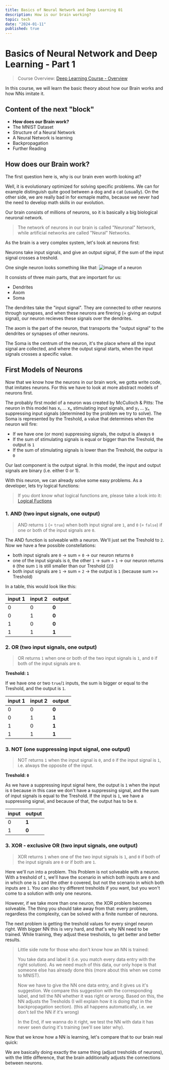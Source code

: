 ```yaml
---
title: Basics of Neural Network and Deep Learning 01
description: How is our brain working?
topic: tech
date: "2024-01-11"
published: true
---
```


# Basics of Neural Network and Deep Learning - Part 1

> Course Overview: [Deep Learning Course - Overview](/blog/deep-learning-course)

In this course, we will learn the basic theory about how our Brain works and how NNs imitate it.

## Content of the next "block"

- **How does our Brain work?**
- The MNIST Dataset
- Structure of a Neural Network
- A Neural Network is learning
- Backpropagation
- Further Reading

## How does our Brain work?

The first question here is, why is our brain even worth looking at?

Well, it is evolutionary optimized for solving specific problems.
We can for example distinguish quite good between a dog and a cat (usually).
On the other side, we are really bad in for exmaple maths, 
because we never had the need to develop math skills in our evolution.

Our brain consists of millions of neurons, so it is basically a big biological neuronal network.

> The network of neurons in our brain is called "Neuronal" Network, while
> artificial networks are called "Neural" Networks.

As the brain is a very complex system, let's look at neurons first:

Neurons take input signals, and give an output signal, 
if the sum of the input signal crosses a treshold.

One single neuron looks something like that:
![image of a neuron](/blog-images/neuron.png)

It consists of three main parts, that are important for us:
- Dendrites
- Axom
- Soma

The dendrites take the "input signal". 
They are connected to other neurons through synapses,
and when these neurons are firering (= giving an output signal), 
our neuron recieves these signals over the dendrites.

The axom is the part of the neuron, that transports the "output signal"
to the dendrites or synapses of other neurons.

The Soma is the centrum of the neuron, it's the place where all the input signal are collected, 
and where the output signal starts, when the input signals crosses a specific value.

## First Models of Neurons

Now that we know how the neurons in our brain work, we gotta write code, 
that imitates neurons. For this we have to look at more abstract models of neurons first.

The probably first model of a neuron was created by McCulloch & Pitts:
The neuron in this model has x₁ ... xₙ stimulating input signals, and
y₁ ... yₙ suppressing input signals (determined by the problem we try to solve).
The Soma is represented by the Treshold, a value that determines when the neuron will fire:

- If we have one (or more) suppressing signals, the output is always `0`
- If the sum of stimulating signals is equal or bigger than the Treshold, the output is `1`
- If the sum of stimulating signals is lower than the Treshold, the outpur is `0`

Our last component is the output signal.
In this model, the input and output signals are binary (i.e. either 0 or 1).

With this neuron, we can already solve some easy problems.
As a developer, lets try logical functions:
> If you dont know what logical functions are, please take a look into it: [Logical Fuctions](https://www.techtarget.com/whatis/definition/logic-gate-AND-OR-XOR-NOT-NAND-NOR-and-XNOR) 

### 1. **AND** (two input signals, one output)

> AND returns `1` (= `true`) when both input signal are `1`, and `0` (= `false`) if one or both of the input signals are `0`.

The AND function is solveable with a neuron. We'll just set the Treshold to `2`. Now we have a few possible constellations:

- both input signals are `0` -> sum = `0` -> our neuron returns `0`
- one of the input signals is `0`, the other `1` -> sum = `1` -> our neuron returns `0` (the sum `1` is still smaller than our Treshold (`2`))
- both input signals are `1` -> sum = `2` -> the output is `1` (because sum >= Treshold)

In a table, this would look like this: 

| input 1 | input 2| output |
|---------|--------|--------|
| 0       | 0      | **0**  |
| 0       | 1      | **0**  |
| 1       | 0      | **0**  |
| 1       | 1      | **1**  |

### 2. **OR** (two input signals, one output)

> OR returns `1` when one or both of the two input signals is `1`, and `0` if both of the input signals are `0`.

**Treshold: `1`**

If we have one or two `true`/`1` inputs, the sum is bigger or equal to the Treshold, and the output is `1`.

| input 1 | input 2| output |
|---------|--------|--------|
| 0       | 0      | **0**  |
| 0       | 1      | **1**  |
| 1       | 0      | **1**  |
| 1       | 1      | **1**  |

### 3. **NOT** (one suppressing input signal, one output)

> NOT returns `1` when the input signal is `0`, and `0` if the input signal is `1`, i.e. always the opposite of the input.

**Treshold: `0`**

As we have a suppressing input signal here, the output is `1` when the input is `0` 
because in this case we don't have a suppressing signal, and the sum of input signals is equal to the Treshold.
If the input is `1`, we have a suppressing signal, and because of that, the output has to be `0`.

| input | output |
|-------|--------|
| 0     | **1**  |
| 1     | **0**  |

### 3. **XOR - exclusive OR** (two input signals, one output)

> XOR returns `1` when one of the two input signals is `1`, and `0` if both of the input signals are `0` or if both are `1`.

Here we'll run into a problem. This Problem is not solveable with a neuron. 
With a treshold of `1`, we'll have the scenario in which both inputs are `0` and in which one is `1` and the other `0` covered, 
but not the scenario in which both inputs are `1`. You can also try different tresholds if you want, but you won't come to a solution with only one neurons.

However, if we take more than one neuron, the XOR problem becomes solveable.
The thing you should take away from that: every problem, regardless the complexity, 
can be solved with a finite number of neurons.

The next problem is getting the treshold values for every singel neuron right. 
With bigger NN this is very hard, and that's why NN need to be trained. 
While training, they adjust these tresholds, to get better and better results.

> Little side note for those who don't know how an NN is trained:
>
> You take data and label it (i.e. you match every data entry with the right solution).
> As we need much of this data, our only hope is that someone else has already done this 
> (more about this when we come to MNIST). 
>
> Now we have to give the NN one data entry, and it gives us it's suggestion.
> We compare this suggestion with the corresponding label, and tell the NN whether it was right or wrong.
> Based on this, the NN adjusts the Tresholds (I will explain how it is doing that in the backpropagation section).
> (this all happens automatically, i.e. *we* don't *tell* the NN if it's wrong)
>
> In the End, if we wanna do it right, we test the NN with data it has never seen during it's training (we'll see later why).

Now that we know how a NN is learning, let's compare that to our brain real quick:

We are basically doing exactly the same thing (adjust tresholds of neurons), 
with the little difference, that the brain additionally adjusts the connections between neurons.
